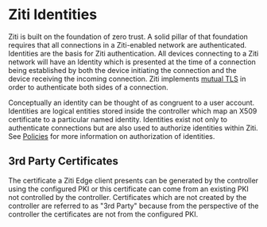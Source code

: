 
# Ziti Identities

Ziti is built on the foundation of zero trust. A solid pillar of that foundation requires that all connections in a
Ziti-enabled network are authenticated.  Identities are the basis for Ziti authentication.  All devices connecting to a
Ziti network will have an Identity which is presented at the time of a connection being established by both the device
initiating the connection and the device receiving the incoming connection. Ziti implements [mutual
TLS](https://en.wikipedia.org/wiki/Mutual_authentication) in order to authenticate both sides of a connection.

Conceptually an identity can be thought of as congruent to a user account.  Identities are logical entities stored
inside the controller which map an X509 certificate to a particular named identity.  Identities exist not only to
authenticate connections but are also used to authorize identities within Ziti. See [Policies](../../../learn/core-concepts/security/authorization/policies/overview.mdx)
for more information on authorization of identities.

## 3rd Party Certificates

The certificate a Ziti Edge client presents can be generated by the controller using the configured PKI or this
certificate can come from an existing PKI not controlled by the controller. Certificates which are not created by
the controller are referred to as "3rd Party" because from the perspective of the controller the certificates
are not from the configured PKI.

<CreateIdentityCliMd />

<EnrollingMd />
